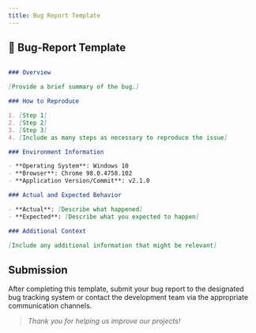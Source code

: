 ```yaml
---
title: Bug Report Template
---
```


## 🐞 Bug-Report Template

```markdown

### Overview

[Provide a brief summary of the bug.]

### How to Reproduce

1. [Step 1]
2. [Step 2]
3. [Step 3]
4. [Include as many steps as necessary to reproduce the issue]

### Environment Information

- **Operating System**: Windows 10
- **Browser**: Chrome 98.0.4758.102
- **Application Version/Commit**: v2.1.0

### Actual and Expected Behavior

- **Actual**: [Describe what happened]
- **Expected**: [Describe what you expected to happen]

### Additional Context

[Include any additional information that might be relevant]

```

## Submission

After completing this template, submit your bug report to the designated bug tracking system or contact the development team via the appropriate communication channels.

>*Thank you for helping us improve our projects!*